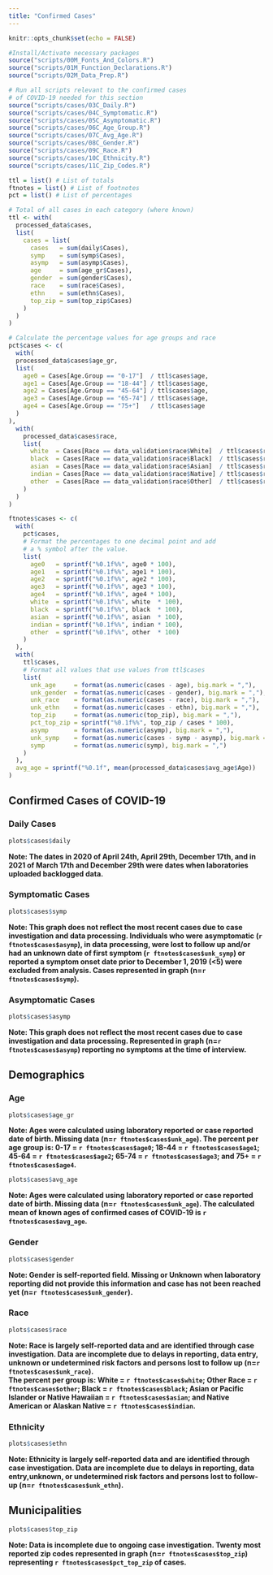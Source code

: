 ```yaml
---
title: "Confirmed Cases"
---
```


<style type="text/css">
div.main-container {
  max-width: 1800px;
  margin-left: auto;
  margin-right: auto;
}
</style>

```r
knitr::opts_chunk$set(echo = FALSE)
```

```r
#Install/Activate necessary packages
source("scripts/00M_Fonts_And_Colors.R")
source("scripts/01M_Function_Declarations.R")
source("scripts/02M_Data_Prep.R")

# Run all scripts relevant to the confirmed cases
# of COVID-19 needed for this section
source("scripts/cases/03C_Daily.R")
source("scripts/cases/04C_Symptomatic.R")
source("scripts/cases/05C_Asymptomatic.R")
source("scripts/cases/06C_Age_Group.R")
source("scripts/cases/07C_Avg_Age.R")
source("scripts/cases/08C_Gender.R")
source("scripts/cases/09C_Race.R")
source("scripts/cases/10C_Ethnicity.R")
source("scripts/cases/11C_Zip_Codes.R")

ttl = list() # List of totals
ftnotes = list() # List of footnotes
pct = list() # List of percentages
```

```r
# Total of all cases in each category (where known)
ttl <- with(
  processed_data$cases,
  list(
    cases = list(
      cases   = sum(daily$Cases),
      symp    = sum(symp$Cases),
      asymp   = sum(asymp$Cases),
      age     = sum(age_gr$Cases),
      gender  = sum(gender$Cases),
      race    = sum(race$Cases),
      ethn    = sum(ethn$Cases),
      top_zip = sum(top_zip$Cases)
    )
  )
)

# Calculate the percentage values for age groups and race
pct$cases <- c(
  with(
  processed_data$cases$age_gr,
  list(
    age0 = Cases[Age.Group == "0-17"]  / ttl$cases$age,
    age1 = Cases[Age.Group == "18-44"] / ttl$cases$age,
    age2 = Cases[Age.Group == "45-64"] / ttl$cases$age,
    age3 = Cases[Age.Group == "65-74"] / ttl$cases$age,
    age4 = Cases[Age.Group == "75+"]   / ttl$cases$age
  )
),
  with(
    processed_data$cases$race,
    list(
      white  = Cases[Race == data_validation$race$White]  / ttl$cases$race,
      black  = Cases[Race == data_validation$race$Black]  / ttl$cases$race,
      asian  = Cases[Race == data_validation$race$Asian]  / ttl$cases$race,
      indian = Cases[Race == data_validation$race$Native] / ttl$cases$race,
      other  = Cases[Race == data_validation$race$Other]  / ttl$cases$race
    )
  )
)

ftnotes$cases <- c(
  with(
    pct$cases,
    # Format the percentages to one decimal point and add
    # a % symbol after the value.
    list(
      age0   = sprintf("%0.1f%%", age0 * 100),
      age1   = sprintf("%0.1f%%", age1 * 100),
      age2   = sprintf("%0.1f%%", age2 * 100),
      age3   = sprintf("%0.1f%%", age3 * 100),
      age4   = sprintf("%0.1f%%", age4 * 100),
      white  = sprintf("%0.1f%%", white  * 100),
      black  = sprintf("%0.1f%%", black  * 100),
      asian  = sprintf("%0.1f%%", asian  * 100),
      indian = sprintf("%0.1f%%", indian * 100),
      other  = sprintf("%0.1f%%", other  * 100)
    )
  ),
  with(
    ttl$cases,
    # Format all values that use values from ttl$cases
    list(
      unk_age     = format(as.numeric(cases - age), big.mark = ","),
      unk_gender  = format(as.numeric(cases - gender), big.mark = ","),
      unk_race    = format(as.numeric(cases - race), big.mark = ","),
      unk_ethn    = format(as.numeric(cases - ethn), big.mark = ","),
      top_zip     = format(as.numeric(top_zip), big.mark = ","),
      pct_top_zip = sprintf("%0.1f%%", top_zip / cases * 100),
      asymp       = format(as.numeric(asymp), big.mark = ","),
      unk_symp    = format(as.numeric(cases - symp - asymp), big.mark = ","),
      symp        = format(as.numeric(symp), big.mark = ",")
    )
  ),
  avg_age = sprintf("%0.1f", mean(processed_data$cases$avg_age$Age))
)
```

## Confirmed Cases of COVID-19 {.tabset}

### Daily Cases
```r
plots$cases$daily
```
**Note: The dates in 2020 of April 24th, April 29th, December 17th, and in 2021 of March 17th and December 29th were dates when laboratories uploaded backlogged data.**

### Symptomatic Cases
```r
plots$cases$symp
```
**Note: This graph does not reflect the most recent cases due to case investigation and data processing. Individuals who were asymptomatic (`r ftnotes$cases$asymp`), in data processing, were lost to follow up and/or had an unknown date of first symptom (`r ftnotes$cases$unk_symp`) or reported a symptom onset date prior to December 1, 2019 (<5) were excluded from analysis. Cases represented in graph (n=`r ftnotes$cases$symp`).**

### Asymptomatic Cases
```r
plots$cases$asymp
```
**Note: This graph does not reflect the most recent cases due to case investigation and data processing. Represented in graph (n=`r ftnotes$cases$asymp`) reporting no symptoms at the time of interview.**

## Demographics {.tabset}

### Age
```r
plots$cases$age_gr
```
**Note: Ages were calculated using laboratory reported or case reported date of birth. Missing data (n=`r ftnotes$cases$unk_age`). The percent per age group is: 0-17 = `r ftnotes$cases$age0`; 18-44 = `r ftnotes$cases$age1`; 45-64 = `r ftnotes$cases$age2`; 65-74 = `r ftnotes$cases$age3`; and 75+ = `r ftnotes$cases$age4`.**

<div align = "center">
```r
plots$cases$avg_age
```
</div>
**Note: Ages were calculated using laboratory reported or case reported date of birth. Missing data (n=`r ftnotes$cases$unk_age`). The calculated mean of known ages of confirmed cases of COVID-19 is `r ftnotes$cases$avg_age`.**

### Gender
```r
plots$cases$gender
```
**Note: Gender is self-reported field. Missing or Unknown when laboratory reporting did not provide this information and case has not been reached yet (n=`r ftnotes$cases$unk_gender`).**

### Race
```r
plots$cases$race
```
**Note: Race is largely self-reported data and are identified through case investigation. Data are incomplete due to delays in reporting, data entry, unknown or undetermined risk factors and persons lost to follow up (n=`r ftnotes$cases$unk_race`).<br>The percent per group is: White = `r ftnotes$cases$white`; Other Race = `r ftnotes$cases$other`; Black = `r ftnotes$cases$black`; Asian or Pacific Islander or Native Hawaiian = `r ftnotes$cases$asian`; and Native American or Alaskan Native = `r ftnotes$cases$indian`.**

### Ethnicity
```r
plots$cases$ethn
```
**Note: Ethnicity is largely self-reported data and are identified through case investigation. Data are incomplete due to delays in reporting, data entry,unknown, or undetermined risk factors and persons lost to follow-up (n=`r ftnotes$cases$unk_ethn`).**

## Municipalities
```r
plots$cases$top_zip
```
**Note: Data is incomplete due to ongoing case investigation. Twenty most reported zip codes represented in graph (n=`r ftnotes$cases$top_zip`) representing `r ftnotes$cases$pct_top_zip` of cases.**

